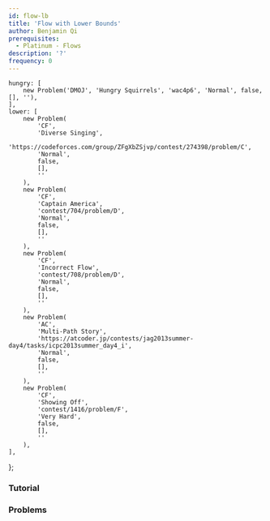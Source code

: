 ```yaml
---
id: flow-lb
title: 'Flow with Lower Bounds'
author: Benjamin Qi
prerequisites:
  - Platinum - Flows
description: '?'
frequency: 0
---
```


	hungry: [
		new Problem('DMOJ', 'Hungry Squirrels', 'wac4p6', 'Normal', false, [], ''),
	],
	lower: [
		new Problem(
			'CF',
			'Diverse Singing',
			'https://codeforces.com/group/ZFgXbZSjvp/contest/274398/problem/C',
			'Normal',
			false,
			[],
			''
		),
		new Problem(
			'CF',
			'Captain America',
			'contest/704/problem/D',
			'Normal',
			false,
			[],
			''
		),
		new Problem(
			'CF',
			'Incorrect Flow',
			'contest/708/problem/D',
			'Normal',
			false,
			[],
			''
		),
		new Problem(
			'AC',
			'Multi-Path Story',
			'https://atcoder.jp/contests/jag2013summer-day4/tasks/icpc2013summer_day4_i',
			'Normal',
			false,
			[],
			''
		),
		new Problem(
			'CF',
			'Showing Off',
			'contest/1416/problem/F',
			'Very Hard',
			false,
			[],
			''
		),
	],
};

<Problems problems={problems.hungry} />

### Tutorial

<Resources>
	<Resource
		source="CMU"
		title="Flow Extensions"
		url="https://www.cs.cmu.edu/~ckingsf/bioinfo-lectures/flowext.pdf"
	></Resource>
</Resources>

### Problems

<Problems problems={problems.lower} />
